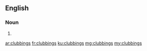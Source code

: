 ==English==

===Noun===
{{head|en|plural}}

# {{plural of|clubbing|lang=en|nocat=1}}

[[ar:clubbings]]
[[fr:clubbings]]
[[ku:clubbings]]
[[mg:clubbings]]
[[my:clubbings]]